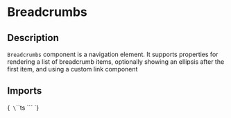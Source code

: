 
<Meta title="Components/Breadcrumbs" of={BreadcrumbsStories} />

# Breadcrumbs

## Description

`Breadcrumbs` component is a navigation element. It supports properties for rendering a list of breadcrumb items, optionally showing an ellipsis after the first item, and using a custom link component

## Imports

<Markdown>{`
\`\`\`ts
\`\`\`
`}</Markdown>

<Primary />

<ArgTypes of={Breadcrumbs}/>

